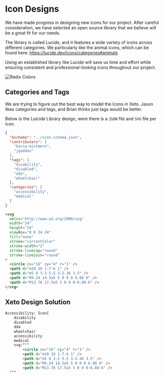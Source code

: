 # Icon Designs

We have made progress in designing new icons for our project. After careful consideration, we have selected an open source library that we believe will be a great fit for our needs.

The library is called Lucide, and it features a wide variety of icons across different categories. We particularly like the animal icons, which can be found here: https://lucide.dev/icons/categories#animals

Using an established library like Lucide will save us time and effort while ensuring consistent and professional-looking icons throughout our project.

<div className="flex items-center justify-center ">
  <img 
    src="/resources/screenshots/LucideIcons.png"
    alt="Radix Colors"
    width={650}
    height={650}
    className="pt-10 rounded-lg shadow-xl"
  />
</div>

## Categories and Tags

We are trying to figure out the best way to model the Icons in Xeto. Jason likes categories and tags, and Brian thinks just tags would be better. 

Below is the Luicide Library design, were there is a `JSON` file and `SVG` file per icon.

```json filename="JSON Icon File accessibility"
{
  "$schema": "../icon.schema.json",
  "contributors": [
    "karsa-mistmere",
    "jguddas"
  ],
  "tags": [
    "disability",
    "disabled",
    "dda",
    "wheelchair"
  ],
  "categories": [
    "accessibility",
    "medical"
  ]
}
```

```html filename="SVG Icon File for accessibility"
<svg
  xmlns="http://www.w3.org/2000/svg"
  width="24"
  height="24"
  viewBox="0 0 24 24"
  fill="none"
  stroke="currentColor"
  stroke-width="2"
  stroke-linecap="round"
  stroke-linejoin="round"
>
  <circle cx="16" cy="4" r="1" />
  <path d="m18 19 1-7-6 1" />
  <path d="m5 8 3-3 5.5 3-2.36 3.5" />
  <path d="M4.24 14.5a5 5 0 0 0 6.88 6" />
  <path d="M13.76 17.5a5 5 0 0 0-6.88-6" />
</svg>
```

## Xeto Design Solution

```html filename="Xeto Icon Model for accessibility"
Accessibility: Icon{
    disability
    disabled
    dda
    wheelchair
    accessibility
    medical
    svg:"""
        <circle cx="16" cy="4" r="1" />
        <path d="m18 19 1-7-6 1" />
        <path d="m5 8 3-3 5.5 3-2.36 3.5" />
        <path d="M4.24 14.5a5 5 0 0 0 6.88 6" />
        <path d="M13.76 17.5a5 5 0 0 0-6.88-6" />
  """
```